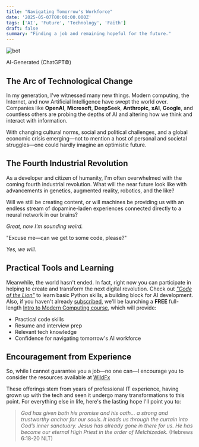 ```yaml
---
title: "Navigating Tomorrow's Workforce"
date: '2025-05-07T00:00:00.000Z'
tags: ['AI', 'Future', 'Technology', 'Faith']
draft: false
summary: "Finding a job and remaining hopeful for the future."
---
```


<div style={{ textAlign: 'center' }}>
  <img src="/static/images/bot.png" alt="bot" />
<p>AI-Generated (ChatGPT©)</p>
</div>

## The Arc of Technological Change

In my generation, I've witnessed many new things. Modern computing, the Internet, and now Artificial Intelligence have swept the world over. Companies like **OpenAI**, **Microsoft**, **DeepSeek**, **Anthropic**, **xAI**, **Google**, and countless others are probing the depths of AI and altering how we think and interact with information.

With changing cultural norms, social and political challenges, and a global economic crisis emerging—not to mention a host of personal and societal struggles—one could hardly imagine an optimistic future.

## The Fourth Industrial Revolution

As a developer and citizen of humanity, I'm often overwhelmed with the coming fourth industrial revolution. What will the near future look like with advancements in genetics, augmented reality, robotics, and the like?

Will we still be creating content, or will machines be providing us with an endless stream of dopamine-laden experiences connected directly to a neural network in our brains?

*Great, now I'm sounding weird.*<br />

"Excuse me—can we get to some code, please?"<br />

*Yes, we will.*

## Practical Tools and Learning

Meanwhile, the world hasn't ended. In fact, right now you can participate in helping to create and transform the next digital revolution. Check out [*"Code of the Lion"*](https://www.wildfx.io/blog/code-of-the-lion) to learn basic Python skills, a building block for AI development. Also, if you haven't already [subscribed](https://www.wildfx.io/#newsletterSection), we'll be launching a **FREE** full-length [Intro to Modern Computing course](https://www.wildfx.io/blog/intro-to-modern-computing), which will provide:

- Practical code skills  
- Resume and interview prep  
- Relevant tech knowledge  
- Confidence for navigating tomorrow's AI workforce

## Encouragement from Experience

So, while I cannot guarantee you a job—no one can—I encourage you to consider the resources available at [WildFx](https://www.wildfx.io/courses)

These offerings stem from years of professional IT experience, having grown up with the tech and seen it undergo many transformations to this point. For everything else in life, here's the lasting hope I'll point you to:

> *God has given both his promise and his oath... a strong and trustworthy anchor for our souls. It leads us through the curtain into God’s inner sanctuary. Jesus has already gone in there for us. He has become our eternal High Priest in the order of Melchizedek.* (Hebrews 6:18-20 NLT)
